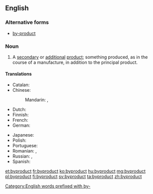 {{also|by-product}}
==English==
{{wikipedia|by-product}}

===Alternative forms===
* [[by-product]]

===Noun===
{{en-noun}}

# A [[secondary]] or [[additional]] [[product]]; something produced, as in the course of a manufacture, in addition to the principal product.

====Translations====
{{trans-top|secondary or additional product}}
* Catalan: {{t-|ca|subproducte|m}}
* Chinese:
*: Mandarin: {{t|cmn|副產品|sc=Hani}}, {{t|cmn|副产品|tr=fùchǎnpǐn|sc=Hani}}
* Dutch: {{t-|nl|bijproduct|n}}
* Finnish: {{t-|fi|sivutuote}}
* French: {{t+|fr|sous-produit|m}}
* German: {{t+|de|Nebenprodukt|n}}
{{trans-mid}}
* Japanese: {{t+|ja|副産物|tr=ふくさんぶつ, fukusanbutsu|sc=Jpan}}
* Polish: {{t-|pl|produkt uboczny|m}}
* Portuguese: {{t+|pt|derivado|m}}
* Romanian: {{t-|ro|subprodus|n}}, {{t-|ro|semifabricat|n}}
* Russian: {{t-|ru|побочный продукт|m|tr=pobóčnyj prodúkt|sc=Cyrl}}, {{t+|ru|субпродукт|m|tr=subprodúkt|sc=Cyrl}}
* Spanish: {{t-|es|subproducto|m}}
{{trans-bottom}}

[[Category:English words prefixed with by-]]

[[et:byproduct]]
[[fr:byproduct]]
[[ko:byproduct]]
[[hu:byproduct]]
[[mg:byproduct]]
[[pl:byproduct]]
[[fi:byproduct]]
[[sv:byproduct]]
[[ta:byproduct]]
[[zh:byproduct]]